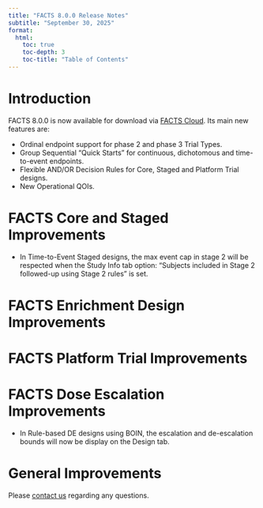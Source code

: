 ```yaml
---
title: "FACTS 8.0.0 Release Notes"
subtitle: "September 30, 2025"
format:
  html:
    toc: true
    toc-depth: 3
    toc-title: "Table of Contents"
---
```


# Introduction

FACTS 8.0.0 is now available for download via [FACTS Cloud](https://factscloud-live.azurewebsites.net/). Its main new features are:

- Ordinal endpoint support for phase 2 and phase 3 Trial Types. 
- Group Sequential "Quick Starts" for continuous, dichotomous and time-to-event endpoints.
- Flexible AND/OR Decision Rules for Core, Staged and Platform Trial designs.
- New Operational QOIs.

# FACTS Core and Staged Improvements

- In Time-to-Event Staged designs, the max event cap in stage 2 will be respected when the Study Info tab option: "Subjects included in Stage 2 followed-up using Stage 2 rules" is set. 

# FACTS Enrichment Design Improvements


# FACTS Platform Trial Improvements


# FACTS Dose Escalation Improvements

- In Rule-based DE designs using BOIN, the escalation and de-escalation bounds will now be display on the Design tab. 


# General Improvements


Please [contact us](../../../contact/index.qmd) regarding any questions.